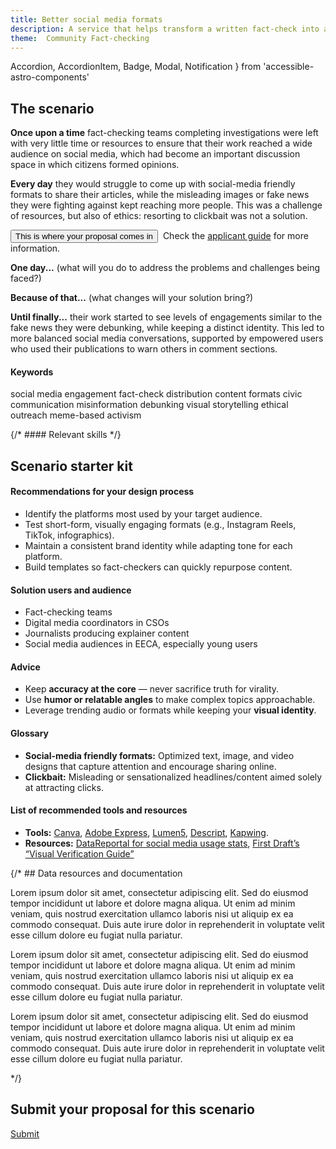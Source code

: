 ```yaml
---
title: Better social media formats
description: A service that helps transform a written fact-check into a more engaging visual format (e.g., storyboard, social media carousel).
theme:  Community Fact-checking
---
```


  Accordion,
  AccordionItem,
  Badge,
  Modal,
  Notification
} from 'accessible-astro-components'




## The scenario
**Once upon a time** fact-checking teams completing investigations were left with very little time or resources to ensure that their work reached a wide audience on social media, which had become an important discussion space in which citizens formed opinions. 

**Every day** they would struggle to come up with social-media friendly formats to share their articles, while the misleading images or fake news they were fighting against kept reaching more people. This was a challenge of resources, but also of ethics: resorting to clickbait was not a solution. 

<button id="modal1-trigger" class="button">This is where your proposal comes in</button>&nbsp;
<Modal triggerId="modal1-trigger" title="What's expected of my proposal?">
  Check the [applicant guide](../../#applicant-guide) for more information.
</Modal>

**One day...** (what will you do to address the problems and challenges being faced?)

**Because of that...** (what changes will your solution bring?)

**Until finally...** their work started to see levels of engagements similar to the fake news they were debunking, while keeping a distinct identity. This led to more balanced social media conversations, supported by empowered users who used their publications to warn others in comment sections.

#### Keywords
<Badge type="info">social media engagement</Badge> <Badge type="info">fact-check distribution</Badge> <Badge type="info">content formats</Badge> <Badge type="info">civic communication</Badge> <Badge type="info">misinformation debunking</Badge> <Badge type="info">visual storytelling</Badge> <Badge type="info">ethical outreach</Badge> <Badge type="info">meme-based activism</Badge>

{/* #### Relevant skills
<span class="button has-icon"><Icon name="lucide:code-xml" /></span> */}

<BreakoutImage src="/scenarios/scenario-image-2.png" />

## Scenario starter kit
#### Recommendations for your design process 
- Identify the platforms most used by your target audience.
- Test short-form, visually engaging formats (e.g., Instagram Reels, TikTok, infographics).
- Maintain a consistent brand identity while adapting tone for each platform.
- Build templates so fact-checkers can quickly repurpose content.

#### Solution users and audience
- Fact-checking teams
- Digital media coordinators in CSOs
- Journalists producing explainer content
- Social media audiences in EECA, especially young users

#### Advice
- Keep **accuracy at the core** — never sacrifice truth for virality.
- Use **humor or relatable angles** to make complex topics approachable.
- Leverage trending audio or formats while keeping your **visual identity**.

#### Glossary
- **Social-media friendly formats:** Optimized text, image, and video designs that capture attention
and encourage sharing online.
- **Clickbait:** Misleading or sensationalized headlines/content aimed solely at attracting clicks.

#### List of recommended tools and resources
- **Tools:** [Canva](https://www.canva.com/), [Adobe Express](https://www.adobe.com/express/), [Lumen5](https://lumen5.com/), [Descript](https://www.descript.com/), [Kapwing](https://www.kapwing.com/).
- **Resources:** [DataReportal for social media usage stats](https://datareportal.com/), [First Draft’s “Visual Verification Guide”](https://firstdraftnews.org/wp-content/uploads/2017/03/FDN_verificationguide_photos.pdf)


{/* ## Data resources and documentation
<Accordion>
  <AccordionItem variant="chevron" title="Resource 1" >
    <p>
      Lorem ipsum dolor sit amet, consectetur adipiscing elit. Sed do eiusmod tempor incididunt ut labore et dolore magna aliqua. Ut enim ad minim veniam, quis nostrud exercitation ullamco laboris nisi ut aliquip ex ea commodo consequat. Duis aute irure dolor in reprehenderit in voluptate velit esse cillum dolore eu fugiat nulla pariatur.
    </p>
  </AccordionItem>
  <AccordionItem variant="chevron" title="Resource 2">
    <p>
      Lorem ipsum dolor sit amet, consectetur adipiscing elit. Sed do eiusmod tempor incididunt ut labore et dolore magna aliqua. Ut enim ad minim veniam, quis nostrud exercitation ullamco laboris nisi ut aliquip ex ea commodo consequat. Duis aute irure dolor in reprehenderit in voluptate velit esse cillum dolore eu fugiat nulla pariatur.
    </p>
  </AccordionItem>
  <AccordionItem variant="chevron" title="Resource 3">
    <p>
      Lorem ipsum dolor sit amet, consectetur adipiscing elit. Sed do eiusmod tempor incididunt ut labore et dolore magna aliqua. Ut enim ad minim veniam, quis nostrud exercitation ullamco laboris nisi ut aliquip ex ea commodo consequat. Duis aute irure dolor in reprehenderit in voluptate velit esse cillum dolore eu fugiat nulla pariatur.
    </p>
  </AccordionItem>
</Accordion> */}

## Submit your proposal for this scenario

<a href="#" class="text-center text-2xl button has-icon">
  Submit
  <Icon name="lucide:arrow-right" />
</a>
